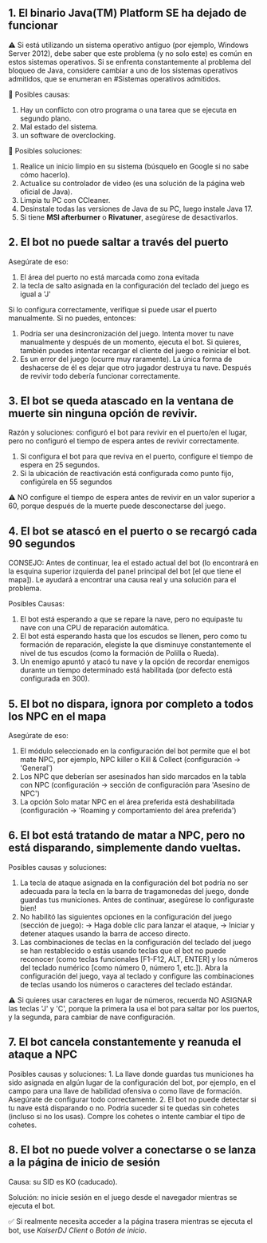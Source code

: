 ## 1. El binario Java(TM) Platform SE ha dejado de funcionar

⚠️ Si está utilizando un sistema operativo antiguo (por ejemplo, Windows Server 2012), debe saber que este problema (y no solo este) es común en estos sistemas operativos. Si se enfrenta constantemente al problema del bloqueo de Java, considere cambiar a uno de los sistemas operativos admitidos, que se enumeran en #Sistemas operativos admitidos.

🔸 Posibles causas:
   1. Hay un conflicto con otro programa o una tarea que se ejecuta en segundo plano.
   2. Mal estado del sistema.
   1. un software de overclocking.

🔸 Posibles soluciones:
   1. Realice un inicio limpio en su sistema (búsquelo en Google si no sabe cómo hacerlo).
   2. Actualice su controlador de video (es una solución de la página web oficial de Java).
   3. Limpia tu PC con CCleaner.
   4. Desinstale todas las versiones de Java de su PC, luego instale Java 17.
   5. Si tiene **MSI afterburner** o **Rivatuner**, asegúrese de desactivarlos.

## 2. El bot no puede saltar a través del puerto

  Asegúrate de eso:
   1. El área del puerto no está marcada como zona evitada
   2. la tecla de salto asignada en la configuración del teclado del juego es igual a 'J'

  Si lo configura correctamente, verifique si puede usar el puerto manualmente. Si no puedes, entonces:
   1. Podría ser una desincronización del juego. Intenta mover tu nave manualmente y después de un momento, ejecuta el bot. Si quieres, también puedes intentar recargar el cliente del juego o reiniciar el bot.
   2. Es un error del juego (ocurre muy raramente). La única forma de deshacerse de él es dejar que otro jugador destruya tu nave. Después de revivir todo debería funcionar correctamente.

## 3. El bot se queda atascado en la ventana de muerte sin ninguna opción de revivir.

Razón y soluciones: configuró el bot para revivir en el puerto/en el lugar, pero no configuró el tiempo de espera antes de revivir correctamente.
   1. Si configura el bot para que reviva en el puerto, configure el tiempo de espera en 25 segundos.
   2. Si la ubicación de reactivación está configurada como punto fijo, configúrela en 55 segundos

⚠️ NO configure el tiempo de espera antes de revivir en un valor superior a 60, porque después de la muerte puede desconectarse del juego.

## 4. El bot se atascó en el puerto o se recargó cada 90 segundos

CONSEJO: Antes de continuar, lea el estado actual del bot (lo encontrará en la esquina superior izquierda del panel principal del bot [el que tiene el mapa]). Le ayudará a encontrar una causa real y una solución para el problema.
 
Posibles Causas:
   1. El bot está esperando a que se repare la nave, pero no equipaste tu nave con una CPU de reparación automática.
   2. El bot está esperando hasta que los escudos se llenen, pero como tu formación de reparación, elegiste la que disminuye constantemente el nivel de tus escudos (como la formación de Polilla o Rueda).
   3. Un enemigo apuntó y atacó tu nave y la opción de recordar enemigos durante un tiempo determinado está habilitada (por defecto está configurada en 300).

## 5. El bot no dispara, ignora por completo a todos los NPC en el mapa

Asegúrate de eso:
1. El módulo seleccionado en la configuración del bot permite que el bot mate NPC, por ejemplo, NPC killer o Kill & Collect (configuración -> 'General')
2. Los NPC que deberían ser asesinados han sido marcados en la tabla con NPC (configuración -> sección de configuración para 'Asesino de NPC')
3. La opción Solo matar NPC en el área preferida está deshabilitada (configuración -> 'Roaming y comportamiento del área preferida')

## 6. El bot está tratando de matar a NPC, pero no está disparando, simplemente dando vueltas.

  Posibles causas y soluciones:
   1. La tecla de ataque asignada en la configuración del bot podría no ser adecuada para la tecla en la barra de tragamonedas del juego, donde guardas tus municiones. Antes de continuar, asegúrese
  lo configuraste bien!
   2. No habilitó las siguientes opciones en la configuración del juego (sección de juego):
      -> Haga doble clic para lanzar el ataque,
      -> Iniciar y detener ataques usando la barra de acceso directo.
   3. Las combinaciones de teclas en la configuración del teclado del juego se han restablecido o estás usando teclas que el bot no puede reconocer (como teclas funcionales [F1-F12, ALT, ENTER] y los números del teclado numérico [como número 0, número 1, etc.]).
   Abra la configuración del juego, vaya al teclado y configure las combinaciones de teclas usando los números o caracteres del teclado estándar.

  ⚠️ Si quieres usar caracteres en lugar de números, recuerda NO ASIGNAR las teclas 'J' y 'C', porque la primera la usa el bot para saltar por los puertos, y la segunda, para cambiar de nave configuración.

## 7. El bot cancela constantemente y reanuda el ataque a NPC

Posibles causas y soluciones:
     1. La llave donde guardas tus municiones ha sido asignada en algún lugar de la configuración del bot, por ejemplo, en el campo para una llave de habilidad ofensiva o como llave de formación. Asegúrate de configurar todo correctamente.
     2. El bot no puede detectar si tu nave está disparando o no. Podría suceder si te quedas sin cohetes (incluso si no los usas). Compre los cohetes o intente cambiar el tipo de cohetes.

## 8. El bot no puede volver a conectarse o se lanza a la página de inicio de sesión

  Causa: su SID es KO (caducado).

  Solución: no inicie sesión en el juego desde el navegador mientras se ejecuta el bot.
 
  ✅ Si realmente necesita acceder a la página trasera mientras se ejecuta el bot, use *KaiserDJ Client* o *Botón de inicio*.